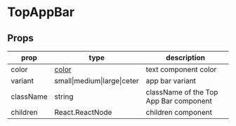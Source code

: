# TopAppBar

## Props
|prop|type|description|
|----|----|-----------|
|color| [color](/docs/theming/colors)|text component color|
|variant|small\|medium\|large\|ceter|app bar variant|
|className|string|className of the Top App Bar component|
|children|React.ReactNode|children component|